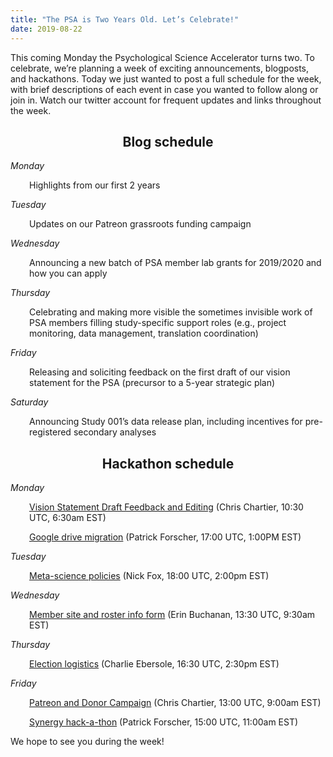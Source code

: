 ```yaml
---
title: "The PSA is Two Years Old. Let’s Celebrate!"
date: 2019-08-22
---
```


<span style="font-weight:400;">This coming Monday the Psychological Science Accelerator turns two. To celebrate, we’re planning a week of exciting announcements, blogposts, and hackathons. Today we just wanted to post a full schedule for the week, with brief descriptions of each event in case you wanted to follow along or join in. Watch our twitter account for frequent updates and links throughout the week.</span>
<h2 style="text-align:center;"><b>Blog schedule</b></h2>
<i><span style="font-weight:400;">Monday</span></i>
<p style="padding-left:30px;">Highlights<span style="font-weight:400;"> from our first 2 years</span></p>
<i><span style="font-weight:400;">Tuesday</span></i>
<p style="padding-left:30px;"><span style="font-weight:400;">Updates on our Patreon grassroots funding campaign</span></p>
<i><span style="font-weight:400;">Wednesday</span></i>
<p style="padding-left:30px;"><span style="font-weight:400;">Announcing a new batch of PSA member lab grants for 2019/2020 and how you can apply</span></p>
<i><span style="font-weight:400;">Thursday</span></i>
<p style="padding-left:30px;"><span style="font-weight:400;">Celebrating and making more visible the sometimes invisible work of PSA members filling study-specific support roles (e.g., project monitoring, data management, translation coordination)</span></p>
<i><span style="font-weight:400;">Friday</span></i>
<p style="padding-left:30px;"><span style="font-weight:400;">Releasing and soliciting feedback on the first draft of our vision statement for the PSA (precursor to a 5-year strategic plan)</span></p>
<i><span style="font-weight:400;">Saturday</span></i>
<p style="padding-left:30px;"><span style="font-weight:400;">Announcing Study 001’s data release plan, including incentives for pre-registered secondary analyses</span></p>

<h2 style="text-align:center;"><b>Hackathon schedule</b></h2>
<i><span style="font-weight:400;">Monday</span></i>
<p style="padding-left:30px;"><a href="https://docs.google.com/document/d/1aQys_HcgQLLay7ZBLLzrHU3ooN3v5I3QPuuLXP4-6-w/edit" target="_blank" rel="noopener">Vision Statement Draft Feedback and Editing</a><span style="font-weight:400;"> (Chris Chartier, 10:30 UTC, 6:30am EST)</span></p>
<p style="padding-left:30px;"><a href="https://docs.google.com/document/d/1p3q9BkQZsPeODG5Ykiob3DRaN7Cgc6ojmHeDoX46RRw/edit" target="_blank" rel="noopener">Google drive migration</a><span style="font-weight:400;"> (Patrick Forscher, 17:00 UTC, 1:00PM EST) </span></p>
<i><span style="font-weight:400;">Tuesday</span></i>
<p style="padding-left:30px;"><a href="https://drive.google.com/open?id=1WNHspyaq98Max2PAVFll_vpkTDcK6dCstEoBZru-aaw" target="_blank" rel="noopener">Meta-science policies</a><span style="font-weight:400;"> (Nick Fox, 18:00 UTC, 2:00pm EST)</span></p>
<i><span style="font-weight:400;">Wednesday</span></i>
<p style="padding-left:30px;"><a href="https://drive.google.com/open?id=1xHWDwRqGSnApEg8JyqP50Mvvw2afcgZoX5oO61Xz1lw" target="_blank" rel="noopener">Member site and roster info form</a><span style="font-weight:400;"> (Erin Buchanan, 13:30 UTC, 9:30am EST)</span></p>
<i><span style="font-weight:400;">Thursday</span></i>
<p style="padding-left:30px;"><a href="https://drive.google.com/open?id=1De5w8g4I7VTEoS6bL6n-QO5HRLItAMC8cdl7w-TUnRQ" target="_blank" rel="noopener">Election logistics</a><span style="font-weight:400;"> (Charlie Ebersole, 16:30 UTC, 2:30pm EST)</span></p>
<i><span style="font-weight:400;">Friday</span></i>
<p style="padding-left:30px;"><a href="https://docs.google.com/document/d/1yQlcSU3F8mF5FdxRWItKRHr9qm9lqMVdHn5x_gsf6lQ/edit?usp=sharing" target="_blank" rel="noopener">Patreon and Donor Campaign</a><span style="font-weight:400;"> (Chris Chartier, 13:00 UTC, 9:00am EST)</span></p>
<p style="padding-left:30px;"><a href="https://docs.google.com/document/d/1-Xvm0w8QvLdBYfaCS2LiHGTiJtwNO5yqVgoZ2fhGRXA/edit?usp=sharing" target="_blank" rel="noopener">Synergy hack-a-thon</a><span style="font-weight:400;"> (Patrick Forscher, 15:00 UTC, 11:00am EST)</span></p>
<span style="font-weight:400;">We hope to see you during the week!</span>
